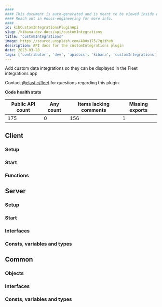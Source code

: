```yaml
---
####
#### This document is auto-generated and is meant to be viewed inside our experimental, new docs system.
#### Reach out in #docs-engineering for more info.
####
id: kibCustomIntegrationsPluginApi
slug: /kibana-dev-docs/api/customIntegrations
title: "customIntegrations"
image: https://source.unsplash.com/400x175/?github
description: API docs for the customIntegrations plugin
date: 2023-03-28
tags: ['contributor', 'dev', 'apidocs', 'kibana', 'customIntegrations']
---
```


Add custom data integrations so they can be displayed in the Fleet integrations app

Contact [@elastic/fleet](https://github.com/orgs/elastic/teams/fleet) for questions regarding this plugin.

**Code health stats**

| Public API count  | Any count | Items lacking comments | Missing exports |
|-------------------|-----------|------------------------|-----------------|
| 175 | 0 | 156 | 1 |

## Client

### Setup
<DocDefinitionList data={[customIntegrationsObj.client.setup]}/>

### Start
<DocDefinitionList data={[customIntegrationsObj.client.start]}/>

### Functions
<DocDefinitionList data={customIntegrationsObj.client.functions}/>

## Server

### Setup
<DocDefinitionList data={[customIntegrationsObj.server.setup]}/>

### Start
<DocDefinitionList data={[customIntegrationsObj.server.start]}/>

### Interfaces
<DocDefinitionList data={customIntegrationsObj.server.interfaces}/>

### Consts, variables and types
<DocDefinitionList data={customIntegrationsObj.server.misc}/>

## Common

### Objects
<DocDefinitionList data={customIntegrationsObj.common.objects}/>

### Interfaces
<DocDefinitionList data={customIntegrationsObj.common.interfaces}/>

### Consts, variables and types
<DocDefinitionList data={customIntegrationsObj.common.misc}/>

